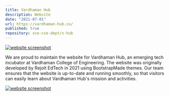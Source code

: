 ```yaml
---
title: Vardhaman Hub
description: Website
date: "2021-07-01"
url: https://vardhaman-hub.co/
published: true
repository: vce-cse-dept/v-hub
---
```


[![website screenshot](/img/vhubnewlogo.png)](https://vardhaman-hub.co/)

We are proud to maintain the website for Vardhaman Hub, an emerging tech incubator at Vardhaman College of Engineering. The website was originally developed by Rejolt EdTech in 2021 using BootstrapMade themes. Our team ensures that the website is up-to-date and running smoothly, so that visitors can easily learn about Vardhaman Hub's mission and activities.

[![website screenshot](/img/vhub-website.jpg)](https://vardhaman-hub.co/)
